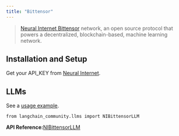 ```yaml
---
title: "Bittensor"
---
```


> [Neural Internet Bittensor](https://neuralinternet.ai/) network, an open source protocol that powers a decentralized, blockchain-based, machine learning network.

## Installation and Setup

Get your API\_KEY from [Neural Internet](https://neuralinternet.ai/).

## LLMs

See a [usage example](/oss/integrations/llms/bittensor).

```
from langchain_community.llms import NIBittensorLLM
```

**API Reference:**[NIBittensorLLM](https://python.langchain.com/api_reference/community/llms/langchain_community.llms.bittensor.NIBittensorLLM.html)

